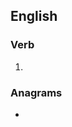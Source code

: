 ==English==

===Verb===
{{head|en|present participle}}

# {{present participle of|gage|lang=en|nocat=1}}

===Anagrams===
* {{l|en|agging}}